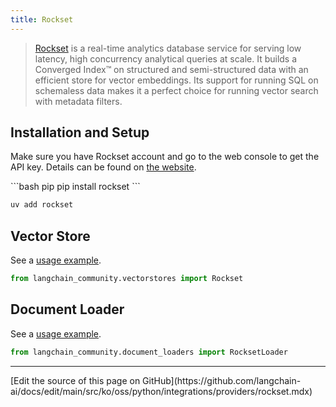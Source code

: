 ```yaml
---
title: Rockset
---
```


>[Rockset](https://rockset.com/product/) is a real-time analytics database service for serving low latency, high concurrency analytical queries at scale. It builds a Converged Index™ on structured and semi-structured data with an efficient store for vector embeddings. Its support for running SQL on schemaless data makes it a perfect choice for running vector search with metadata filters.

## Installation and Setup

Make sure you have Rockset account and go to the web console to get the API key. Details can be found on [the website](https://rockset.com/docs/rest-api/).

<CodeGroup>
```bash pip
pip install rockset
```

```bash uv
uv add rockset
```
</CodeGroup>

## Vector Store

See a [usage example](/oss/python/integrations/vectorstores/rockset).

```python
from langchain_community.vectorstores import Rockset
```

## Document Loader

See a [usage example](/oss/python/integrations/document_loaders/rockset).
```python
from langchain_community.document_loaders import RocksetLoader
```

---

<Callout icon="pen-to-square" iconType="regular">
  [Edit the source of this page on GitHub](https://github.com/langchain-ai/docs/edit/main/src/ko/oss/python/integrations/providers/rockset.mdx)
</Callout>
